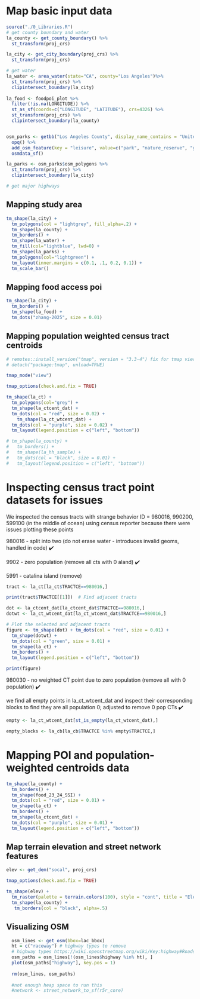 # Map basic input data

```r
source("./0_Libraries.R")
# get county boundary and water
la_county <- get_county_boundary() %>%
  st_transform(proj_crs)

la_city <- get_city_boundary(proj_crs) %>%
  st_transform(proj_crs)

# get water
la_water <- area_water(state="CA", county="Los Angeles")%>%
  st_transform(proj_crs) %>%
  clipintersect_boundary(la_city)
  
la_food <- foodpoi_plot %>%
  filter(!is.na(LONGITUDE)) %>%
  st_as_sf(coords=c("LONGITUDE", "LATITUDE"), crs=4326) %>%
  st_transform(proj_crs) %>%
  clipintersect_boundary(la_county)


osm_parks <- getbb("Los Angeles County", display_name_contains = "United States") % >%
  opq() %>% 
  add_osm_feature(key = "leisure", value=c("park", "nature_reserve", "golf_course")) %>% 
  osmdata_sf()

la_parks <- osm_parks$osm_polygons %>%
  st_transform(proj_crs) %>%
  clipintersect_boundary(la_city)

# get major highways

```

## Mapping study area

```r

tm_shape(la_city) +
  tm_polygons(col = "lightgrey", fill_alpha=.2) +
  tm_shape(la_county) +
  tm_borders() + 
  tm_shape(la_water) +
  tm_fill(col="lightblue", lwd=0) +  
  tm_shape(la_parks) +
  tm_polygons(col="lightgreen") + 
  tm_layout(inner.margins = c(0.1, .1, 0.2, 0.1)) +
  tm_scale_bar()

```

## Mapping food access poi

```r

tm_shape(la_city) +
  tm_borders() +
  tm_shape(la_food) +
  tm_dots("zhang-2025", size = 0.01)

```

## Mapping population weighted census tract centroids

```r
# remotes::install_version("tmap", version = "3.3-4") fix for tmap view
# detach("package:tmap", unload=TRUE)

tmap_mode("view")

tmap_options(check.and.fix = TRUE) 

tm_shape(la_ct) +
  tm_polygons(col="grey") +
  tm_shape(la_ctcent_dat) +
  tm_dots(col = "red", size = 0.02) +
    tm_shape(la_ct_wtcent_dat) +
  tm_dots(col = "purple", size = 0.02) +
  tm_layout(legend.position = c("left", "bottom")) 

# tm_shape(la_county) +
#   tm_borders() +
#   tm_shape(la_hh_sample) +
#   tm_dots(col = "black", size = 0.01) +
#   tm_layout(legend.position = c("left", "bottom"))

```

# Inspecting census tract point datasets for issues

We inspected the census tracts with strange behavior ID = 980016, 990200, 599100 (in the middle of ocean) using census reporter because there were issues plotting these points

980016 - split into two (do not erase water - introduces invalid geoms, handled in code) ✔️

9902 - zero population (remove all cts with 0 aland) ✔️

5991 - catalina island (remove)

```r
tract <- la_ct[la_ct$TRACTCE==980016,]

print(tract$TRACTCE[[1]])  # Find adjacent tracts  

dot <- la_ctcent_dat[la_ctcent_dat$TRACTCE==980016,] 
dotwt <- la_ct_wtcent_dat[la_ct_wtcent_dat$TRACTCE==980016,]

# Plot the selected and adjacent tracts 
figure <- tm_shape(dot) + tm_dots(col = "red", size = 0.01) + 
  tm_shape(dotwt) + 
  tm_dots(col = "green", size = 0.01) + 
  tm_shape(la_ct) + 
  tm_borders() + 
  tm_layout(legend.position = c("left", "bottom"))

print(figure)

```

980030 - no weighted CT point due to zero population (remove all with 0 population) ✔️

we find all empty points in la_ct_wtcent_dat and inspect their corresponding blocks to find they are all population 0; adjusted to remove 0 pop CTs ✔️

```r
empty <- la_ct_wtcent_dat[st_is_empty(la_ct_wtcent_dat),]

empty_blocks <- la_cb[la_cb$TRACTCE %in% empty$TRACTCE,]
```

# Mapping POI and population-weighted centroids data

```r
tm_shape(la_county) +
  tm_borders() +
  tm_shape(food_23_24_SSI) +
  tm_dots(col = "red", size = 0.01) +
  tm_shape(la_ct) +
  tm_borders() +
  tm_shape(la_ctcent_dat) +
  tm_dots(col = "purple", size = 0.01) +
  tm_layout(legend.position = c("left", "bottom"))

```

## Map terrain elevation and street network features

```r

elev <- get_dem("socal", proj_crs)

tmap_options(check.and.fix = TRUE)

tm_shape(elev) +
  tm_raster(palette = terrain.colors(100), style = "cont", title = "Elevation (m)")+ 
  tm_shape(la_county) + 
   tm_borders(col = "black", alpha=.5)


```

## Visualizing OSM

```r
  osm_lines <- get_osm(bbox=lac_bbox)
  ht = c("raceway") # highway types to remove
  # highway types https://wiki.openstreetmap.org/wiki/Key:highway#Roads
  osm_paths = osm_lines[!(osm_lines$highway %in% ht), ]
  plot(osm_paths["highway"], key.pos = 1)
  
  rm(osm_lines, osm_paths)
  
  #not enough heap space to run this 
  #network <- street_network_to_sf(r5r_core)


```
